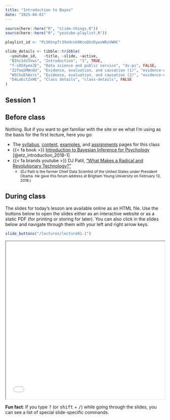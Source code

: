 ```yaml
---
title: "Introduction to Bayes"
date: "2025-04-01"
---
```


```r
source(here::here("R", "slide-things.R"))
source(here::here("R", "youtube-playlist.R"))

playlist_id <- "PLS6tnpTr39sHcnk9KcoQVzDywxWRzVWHC"

slide_details <- tibble::tribble(
  ~youtube_id,   ~title, ~slide, ~active,
  "BIhz1dz5Vws", "Introduction", "1", TRUE,
  "f-sOSXyeeJE", "Data science and public service", "ds-ps", FALSE,
  "Z2foqSMWnGU", "Evidence, evaluation, and causation (1)", "evidence-evaluation-causation", FALSE,
  "W5ChuEhAzrs", "Evidence, evaluation, and causation (2)", "evidence-evaluation-causation1", FALSE,
  "D4LoEctZxHE", "Class details", "class-details", FALSE
)
```

## Session 1

## Before class

Nothing. But if you want to get familiar with the site or ee what I'm using as the basis for the first lecture, here you go:

- The [syllabus](/syllabus.qmd), [content](/content/index.qmd), [examples](/example/index.qmd), and [assignments](/assignment/index.qmd) pages for this class
- {{< fa book >}} [Introduction to Bayesian Inference for Psychology](/files/Etz and Vandekerckhove - 2018 - Introduction to Bayesian Inference for Psychology.pdf) [@etz_introduction_2018-1]
- {{< fa brands youtube >}} DJ Patil, ["What Makes a Radical and Revolutionary Technology?"](https://www.youtube.com/watch?v=UOoMzaWOQJA) 
    - <small>(DJ Patil is the former Chief Data Scientist of the United States under President Obama. He gave this forum address at Brigham Young University on February 13, 2018.)</small>

## During class

The slides for today's lesson are available online as an HTML file. Use the buttons below to open the slides either as an interactive website or as a static PDF (for printing or storing for later). You can also click in the slides below and navigate through them with your left and right arrow keys.

```r
slide_buttons("/lectures/lecture01-1")
```

<iframe src="/lectures/lecture01-1.html" width="100%" height="500px"></iframe>

:::{.callout-tip}
**Fun fact**: If you type <kbd>?</kbd> (or <kbd>shift</kbd> + <kbd>/</kbd>) while going through the slides, you can see a list of special slide-specific commands.
:::

